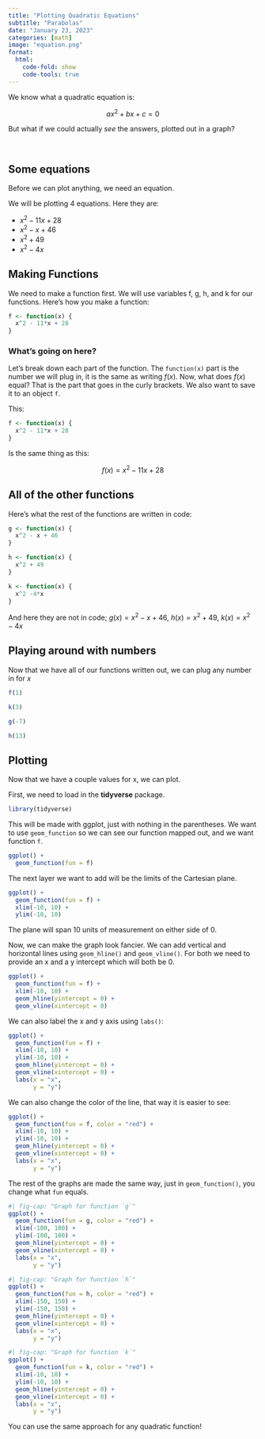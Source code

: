 ```yaml
---
title: "Plotting Quadratic Equations"
subtitle: "Parabolas"
date: "January 23, 2023"
categories: [math]
image: "equation.png"
format:
  html:
    code-fold: show
    code-tools: true
---
```


We know what a quadratic equation is:

$$
ax^2 + bx + c = 0
$$

But what if we could actually *see* the answers, plotted out in a graph?

\ 

## Some equations

Before we can plot anything, we need an equation.

We will be plotting 4 equations. Here they are:

- $x^2 - 11x + 28$
- $x^2 - x + 46$
- $x^2 + 49$
- $x^2 -4x$

## Making Functions

We need to make a function first. We will use variables f, g, h, and k for our functions. Here's how you make a function:

```r
f <- function(x) {
  x^2 - 11*x + 28
}
```

### What's going on here?

Let's break down each part of the function. The `function(x)` part is the number we will plug in, it is the same as writing $f(x)$. Now, what does $f(x)$ equal? That is the part that goes in the curly brackets. We also want to save it to an object `f`.

This:

```r
f <- function(x) {
  x^2 - 11*x + 28
}
```

Is the same thing as this:

$$
f(x) = x^2 - 11x + 28
$$

## All of the other functions

Here's what the rest of the functions are written in code:

``` r
g <- function(x) {
  x^2 - x + 46
}

h <- function(x) {
  x^2 + 49
}

k <- function(x) {
  x^2 -4*x
}
```

And here they are not in code; $g(x) = x^2 - x + 46$, $h(x) = x^2 + 49$, $k(x) = x^2 - 4x$

## Playing around with numbers

Now that we have all of our functions written out, we can plug any number in for $x$


```r
f(1)
```

```r
k(3)
```

```r
g(-7)
```

```r
h(13)
```

## Plotting

Now that we have a couple values for x, we can plot. 

First, we need to load in the **tidyverse** package.

```r
library(tidyverse)
```


This will be made with ggplot, just with nothing in the parentheses. We want to use `geom_function` so we can see our function mapped out, and we want function `f`.

```r
ggplot() +
  geom_function(fun = f)
```

The next layer we want to add will be the limits of the Cartesian plane. 

```r
ggplot() +
  geom_function(fun = f) +
  xlim(-10, 10) +
  ylim(-10, 10)

```

The plane will span 10 units of measurement on either side of 0.

Now, we can make the graph look fancier. We can add vertical and horizontal lines using `geom_hline()` and `geom_vline()`. For both we need to provide an x and a y intercept which will both be 0.

```r
ggplot() +
  geom_function(fun = f) +
  xlim(-10, 10) +
  geom_hline(yintercept = 0) +
  geom_vline(xintercept = 0)
```

We can also label the x and y axis using `labs()`:

```r
ggplot() +
  geom_function(fun = f) +
  xlim(-10, 10) +
  ylim(-10, 10) +
  geom_hline(yintercept = 0) +
  geom_vline(xintercept = 0) +
  labs(x = "x",
       y = "y")
```

We can also change the color of the line, that way it is easier to see:

```r
ggplot() +
  geom_function(fun = f, color = "red") +
  xlim(-10, 10) +
  ylim(-10, 10) +
  geom_hline(yintercept = 0) +
  geom_vline(xintercept = 0) +
  labs(x = "x",
       y = "y")
```

The rest of the graphs are made the same way, just in `geom_function()`, you change what `fun` equals.

```r
#| fig-cap: "Graph for function `g`"
ggplot() +
  geom_function(fun = g, color = "red") +
  xlim(-100, 100) +
  ylim(-100, 100) +
  geom_hline(yintercept = 0) +
  geom_vline(xintercept = 0) +
  labs(x = "x",
       y = "y")
```

```r
#| fig-cap: "Graph for function `h`"
ggplot() +
  geom_function(fun = h, color = "red") +
  xlim(-150, 150) +
  ylim(-150, 150) +
  geom_hline(yintercept = 0) +
  geom_vline(xintercept = 0) +
  labs(x = "x",
       y = "y")
```

```r
#| fig-cap: "Graph for function `k`"
ggplot() +
  geom_function(fun = k, color = "red") +
  xlim(-10, 10) +
  ylim(-10, 10) +
  geom_hline(yintercept = 0) +
  geom_vline(xintercept = 0) +
  labs(x = "x",
       y = "y")
```

You can use the same approach for any quadratic function!



